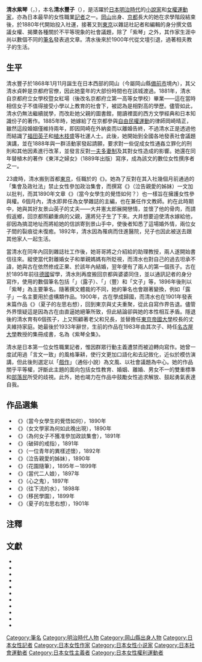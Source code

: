 {{Infobox person
| name          = 清水豐子<br>（清水紫琴）
| image         = 
| alt           = <!-- descriptive text for use by the blind and visually impaired's speech synthesis (text-to-speech) software -->
| caption       = 
| birth_name    = 
| birth_date    = {{Birth date|1868|1|11}}
| birth_place   = 今[[岡山縣|岡山縣]]、[[備前市|備前市]]境內
| death_date    = {{Death date and age|1933|7|31|1868|1|11}}
| death_place   = [[東京府|東京府]]
| nationality   = {{JPN}}
| other_names   = 古在紫琴
| spouse        = 岡崎晴正（第一任丈夫）<br>{{Link-ja|古在由直|古在由直}}（第二任丈夫）
| occupation    = [[小說家|小說家]]、[[記者|記者]]、[[女性主義|女權運動家]]
| years_active  = 1887年─1901年
| known_for     =
| notable_works =
}}

'''清水紫琴'''（{{jpn|j=清水 紫琴|hg=しみず しきん|rm=Shimizu Shikin}}，{{bd|1868年|1月11日|1933年|7月31日|}}），本名'''清水豐子'''（{{jpn|j=清水 豊子|hg=しみず とよこ|rm=Shimizu Toyoko}}），是活躍於[[日本|日本]][[明治時代|明治時代]]的[[小說家|小說家]]和[[女性主義|女權運動家]]，亦為日本最早的女性職業[[記者|記者]]之一。[[岡山縣|岡山]]出身、[[京都|京都]]長大的她在求學階段結束後，於1880年代開始投入社運，接著又到[[東京|東京]]以雜誌社記者和編輯的身分撰文倡議女權、揭櫫各種關於不平等現象的社會議題，除了「紫琴」之外，其作家生涯中尚以數個不同的[[筆名|筆名]]發表過文章。清水後來於1900年代從文壇引退，過著相夫教子的生活。

==生平==
清水豐子於1868年1月11月誕生在日本西部的岡山（今屬岡山縣[[備前市|備前市]]境內）{{sfn|Copeland|2000|p=162}}，其父清水貞幹{{sfn|Jennison|2005|p=221}}是京都府官僚，因此她童年的大部份時間也在該城渡過{{sfn|Copeland|2000|p=162}}。1881年，清水自京都府立女學校暨女紅場（後改名京都府立第一高等女學校）畢業{{sfn|村田容常|2015|p=2}}{{sfn|Jennison|2005|p=221}}——這在當時相信女子不值得接受小學以上教育的社會下，被認為是相對高的學歷{{sfn|Winston|2007|p=450}}。儘管如此，清水仍無法繼續就學，而改赴她父親的圖書館，閱讀裡面的西方文學經典和日本知識份子的著作。1885年時{{sfn|Copeland|2000|p=163}}，她嫁給了在京都參與[[自由民權運動|自由民權運動]]的律師岡崎晴正{{sfn|Okuda|Okano|1998|p=105}}，雖然這段婚姻僅維持兩年，即因岡崎在外納妾而以離婚告終{{sfn|Winston|2007|p=448}}{{sfn|Winston|2007|pp=449–450}}，不過清水正是透過他而結識了[[福田英子|福田英子]]和[[植木枝盛|植木枝盛]]等社運人士{{sfn|Jennison|2005|p=222}}。此後，她開始到全國各地發表社會議題演講{{sfn|Okuda|Okano|1998|p=105}}，並在1888年與一群活動家發起請願，要求對一些促成女性通姦立罪化的刑則和其他因素進行改革{{sfn|Tanaka|2000|p=40}}，並發言反對[[一夫多妻制|一夫多妻制]]及其對女性造成的影響{{sfn|Tanaka|2000|p=43}}。她還在同年替植木的著作《東洋之婦女》（1889年出版）寫序，成為該文的數位女性撰序者之一{{sfn|Winston|2007|p=449}}。

23歲時，清水搬到首都[[東京|東京]]，任職於{{Link-en|巖本善治|Iwamoto Yoshiharu}}的《{{Link-ja|女學雜誌|女学雑誌}}》。她為了反對在其入社幾個月前通過的「集會及政社法」禁止女性參加政治集會，而撰寫《{{lang|ja|泣て愛する姉妹に告ぐ}}》（泣告親愛的姊妹）一文加以批判{{sfn|江種満子|2004|p=71}}，而其1890年文章《{{lang|ja|当今女学生の覚悟如何}}》（當今女學生的覺悟如何？）也一樣旨在擁護女性參與權{{sfn|Jennison|2005|p=222}}。6個月內，清水即昇任為女學雜誌的主編{{sfn|Tanaka|2000|p=41}}，也在{{Link-ja|明治女學校|明治女学校}}兼任作文教師{{sfn|Okuda|Okano|1998|p=108}}。約在此時期中，她與其好友景山英子的丈夫——大井憲太郎展開戀情{{sfn|Horimoto|1999|p=32}}，並懷了他的骨肉，而請假返鄉，回京都照顧重病的父親，還將兒子生了下來。大井想要迫使清水嫁給他，卻因為搞混地址而將給她的信誤寄到景山手中，使後者知悉了這場婚外情{{sfn|Copeland|2000|p=184}}，兩位女子間的裂痕從未復癒。1892年，清水因為罹病而住進醫院{{sfn|Copeland|2000|p=167}}，兒子也因此被送去跟其他家人一起生活{{sfn|Okuda|Okano|1998|p=109}}。

當清水在同年內回到雜誌社工作後，她哥哥將之介紹給{{Link-ja|帝國大學農科大學|帝国大学農科大学}}的助理教授{{Link-ja|古在由直|古在由直}}，兩人遂開始書信往來{{sfn|Jennison|2005|p=225}}。縱使當代對離婚女子和單親媽媽有所貶視{{sfn|Okuda|Okano|1998|pp=106, 109}}，而清水也對自己的過去坦承不諱{{sfn|Copeland|2000|p=185}}，她與古在依然修成正果、於該年內結婚，翌年便有了兩人的第一個孩子。古在於1895年前往[[德國|德國]]留學，清水則再度搬回京都與婆婆同住，並以通訊記者的身分寫作{{sfn|Jennison|2005|p=225}}，使用的數個筆名包括「{{lang|ja|つゆ子}}」（露子）、「{{lang|ja|とよ}}」（豐）和「文子」等，1896年後則以「紫琴」為主要筆名{{sfn|Jennison|2005|p=263}}。隨著撰文體裁的不同，她的筆名也會跟著變換，例如「露子」一名主要用於虛構類作品{{sfn|Copeland|2000|p=260}}。1900年，古在學成歸國，而清水也在1901年發表末篇作品《{{lang|ja|夏子の物思ひ}}》（夏子的左思右想）{{sfn|江種満子|2004|p=75}}，回到東京與丈夫重聚，從此自寫作界告退{{sfn|Jennison|2005|p=226}}。儘管外界懷疑這是因為古在由直逼她絕筆所致，但此結論卻與她的本性相互矛盾。隱退後的清水育有6個孩子，上又照顧著老父和兄長，並替擔任[[東京帝國大學|東京帝國大學]]校長的丈夫維持家庭。她最後於1933年辭世{{sfn|Tanaka|2000|p=48}}，生前的作品在1983年由其次子、時任[[名古屋大學|名古屋大學]]教授的{{Link-ja|古在由重|古在由重}}集冊成書，名為《紫琴全集》{{sfn|古在紫琴|古在由重|1983}}。

清水是日本第一位女性職業記者{{sfn|Copeland|2000|p=159}}{{sfn|Wellhäußer|2007|p=132}}，惟因群眾行動主義遭禁而被迫轉向寫作。她曾一度試用過「言文一致」的風格筆耕{{sfn|Copeland|2000|p=159}}，使行文更加口語化和去記敘化，近似於模仿演講{{sfn|George|2006|pp=42–44}}，但此後則選定以「[[戲作|戲作]]」（通俗小說）為文風、以社會議題為中心。她的作品關乎平等權{{sfn|Copeland|2000|p=159}}，評斷此主題的面向包括女性教育、婚姻{{sfn|Jennison|2005|p=225}}、離婚、男女不一的雙重標準{{sfn|Okuda|Okano|1998|p=106}}和[[部落民|部落民]]所受的歧視{{sfn|Jennison|2005|p=225}}。此外，她也竭力在作品中鼓勵女性追求解放、鼓起勇氣表達自我{{sfn|Tanaka|2000|p=48}}。

==作品選集==
{{portal box|人物|日本|文學|女權主義}}
*《{{lang|ja|当今女学生の覚悟如何}}》（當今女學生的覺悟如何），1890年{{sfn|Jennison|2005|p=222}}
*《{{lang|ja|女文学者何ぞ出ることの遅きや}}》（女文學家為何如此晚出現），1890年{{sfn|Tanaka|2000|p=48}}
*《{{lang|ja|なぜに女子は政談集会に参聴することを許されざるか}}》（為何女子不獲准參加政談集會），1891年{{sfn|Jennison|2005|p=222}}
*《{{lang|ja|こわれ指環}}》（破碎的戒指），1891年{{sfn|Copeland|2000|p=159}}
*《{{lang|ja|一青年異様の述懐}}》（一位青年的異樣述懷），1892年{{sfn|Copeland|2000|p=185}}
*《{{lang|ja|泣て愛する姉妹に告ぐ}}》（泣告親愛的姊妹），1890年{{sfn|Okuda|Okano|1998|p=106}}
*《{{lang|ja|花園随筆}}》（花園隨筆），1895年－1899年{{sfn|Copeland|2000|p=190}}
*《{{lang|ja|当世二人娘}}》（當代二人娘），1897年{{sfn|Winston|2007|p=447}}
*《{{lang|ja|心の鬼}}》（心之鬼），1897年{{sfn|Copeland|2000|p=161}}
*《{{lang|ja|したゆく水}}》（往下流的水），1898年{{sfn|Copeland|2000|p=161}}
*《{{lang|ja|移民学園}}》（移民學園），1899年{{sfn|Jennison|2005|p=222}}
*《{{lang|ja|夏子の物思ひ}}》（夏子的左思右想），1901年{{sfn|Jennison|2005|p=226}}

==注釋==
{{Reflist|30em}}

==文獻==
*{{cite book|ref=harv|last=Copeland|first=Rebecca L.|title=Lost Leaves: Women Writers of Meiji Japan|year=2000|publisher=[[University_of_Hawaii_Press|University of Hawaii Press]]|location=Honolulu, Hawaii|isbn=978-0-8248-2291-0}}
*{{cite book|ref=harv|editor-last=George|editor-first=P.A.|title=East Asian Literatures: Japanese, Chinese and Korean: an Interface with India|year=2006|publisher=Northern Book Centre|location=New Delhi, India|isbn=978-81-7211-205-9}}
*{{cite book|ref=harv|last=Jennison|first=Rebecca|chapter=Shimizu Shikin|editor-last=Adorno|editor-first=Theodor W.|editor2-last=Pickford|editor2-first=Henry W.|title=Critical Models: Interventions and Catchwords|year=2005|publisher=[[Columbia_University_Press|Columbia University Press]]|location=New York, New York|isbn=978-0-231-13505-4}}
*{{cite thesis|ref=harv|type=Master of Arts|last=Horimoto|first=Fumiko|date=1999|title=Pioneers of the Women’s Movement in Japan: Hiratsuka Raichô and Fukuda Hideko Seen Through Their Journals, ''Seitô'' and ''Sekai Fujin''|url=https://tspace.library.utoronto.ca/bitstream/1807/14749/1/MQ45977.pdf|publisher=[[University_of_Toronto|University of Toronto]]|location=Toronto, Canada|access-date=2016-04-01|archive-date=2020-11-08|archive-url=https://web.archive.org/web/20201108132510/https://tspace.library.utoronto.ca/bitstream/1807/14749/1/MQ45977.pdf|dead-url=no}}
*{{cite book|ref=harv|last1=Okuda|first1=Akiko|last2=Okano|first2=Haruko|others=translated by Alison Watts|title=Women and Religion in Japan|series=Studies in Oriental Religions|volume=42|year=1998|publisher={{Link-en|哈拉索維茨出版社|Harrassowitz Verlag|Otto Harrassowitz Verlag}}|location=Wiesbaden, Germany|isbn=978-3-447-04014-3}}
*{{cite book|ref=harv|last=Tanaka|first=Yukiko|title=Women Writers of Meiji and Taisho Japan: Their Lives, Works and Critical Reception, 1868–1926|year=2000|publisher={{Link-en|McFarland|McFarland}}|location=Jefferson, North Carolina|isbn=978-0-7864-0852-8}}
*{{cite journal|ref=harv|last1=Wellhäußer|first1=Nadja|title=Japanese Feminism's Institutional Basis: Networks for a Social Movement|journal=The Ryukoku Journal of Humanities and Sciences|date=2007|volume=29|issue=1|pages=127–147|url=http://repo.lib.ryukoku.ac.jp/jspui/bitstream/10519/3719/1/KJ00005230108.pdf|accessdate=2016-03-10|publisher=[[龍谷大學|Ryukoku University]]|issn=0289-0917|deadurl=yes|archiveurl=https://web.archive.org/web/20160311011214/http://repo.lib.ryukoku.ac.jp/jspui/bitstream/10519/3719/1/KJ00005230108.pdf|archivedate=2016-03-11|df=}}
*{{cite journal|ref=harv|last1=Winston|first1=Leslie|title=Beyond Modern: Shimizu Shikin and "Two Modern Girls"|journal=Critical Asian Studies|date=2007|volume=39|issue=3|pages=447–481|doi=10.1080/14672710701527535|url=https://archive.org/details/sim_critical-asian-studies_2007-09_39_3/page/447|accessdate=2016-02-29|publisher=[[Routledge|Routledge]]|issn=1467-2715}}
*{{lang|ja|{{cite journal|ref=harv|last=村田容常|script-title=ja:紫琴と由直 : 女性先駆者と反骨農芸化学者夫婦の足跡と限界|journal=研究紀要 |date=2015|volume=60|pages=1–20|publisher=[[御茶水女子大學附屬高等學校|御茶水女子大學附屬高等學校]]}}{{NCID|AA11565753}}}}
*{{lang|ja|{{cite journal|title=清水豊子・紫琴(二) —「女権」と愛|ref=harv|author=江種満子|journal=文学部紀要|volume=17|issue=2|year=2004|publisher=文教大学|pages=65-91頁|accessdate=2012-08-08}}{{NAID|110000505575}}}}
*{{lang|ja|{{cite book|ref=harv|last1=古在紫琴|last2=古在由重|title=紫琴全集|year=1983|publisher=草土文化|oclc=13126579}}}}

{{Authority control}}
{{DEFAULTSORT:Shimizu Shikin}}
[[Category:筆名|Category:筆名]]
[[Category:明治時代人物|Category:明治時代人物]]
[[Category:岡山縣出身人物|Category:岡山縣出身人物]]
[[Category:日本女性記者|Category:日本女性記者]]
[[Category:日本女性作家|Category:日本女性作家]]
[[Category:日本女性小说家|Category:日本女性小说家]]
[[Category:日本社會運動者|Category:日本社會運動者]]
[[Category:日本女性主義者|Category:日本女性主義者]]
[[Category:日本女性權利運動者|Category:日本女性權利運動者]]